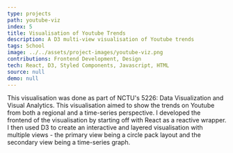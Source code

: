 ```yaml
---
type: projects
path: youtube-viz
index: 5
title: Visualisation of Youtube Trends
description: A D3 multi-view visualisation of Youtube trends
tags: School
image: ../../assets/project-images/youtube-viz.png
contributions: Frontend Development, Design
tech: React, D3, Styled Components, Javascript, HTML
source: null
demo: null
---
```


This visualisation was done as part of NCTU's 5226: Data Visualization and Visual
Analytics. This visualisation <Highlight>aimed to show the trends on Youtube from both a
regional and a time-series perspective</Highlight>. I developed the frontend of the visualisation
by starting off with React as a reactive wrapper. I then used D3 to create an <Highlight>interactive
and layered visualisation with multiple views</Highlight> - the primary view being a circle pack layout
and the secondary view being a time-series graph.
